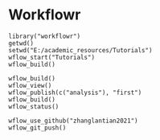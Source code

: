 # Workflowr
```
library("workflowr")
getwd()
setwd("E:/academic_resources/Tutorials")
wflow_start("Tutorials")
wflow_build()
```

```
wflow_build()
wflow_view()
wflow_publish(c("analysis"), "first") 
wflow_build()
wflow_status()
```

```
wflow_use_github("zhanglantian2021")
wflow_git_push()

```